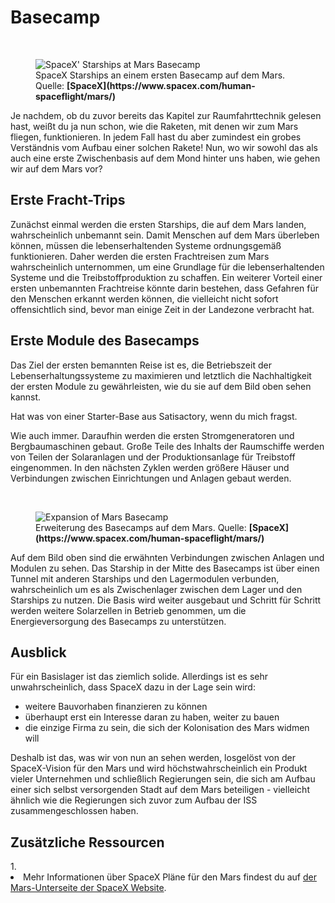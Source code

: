 
# Basecamp

<ReadingTime />

<br />
<figure>
<Image src={require(".//../../../resources/images/basebuild1.jpg")} alt="SpaceX' Starships at Mars Basecamp" />
<figcaption style={{ color: "rgb(156, 156, 156)", fontSize: "14px", marginTop: "2px" }}>SpaceX Starships an einem ersten Basecamp auf dem Mars. Quelle: <strong>[SpaceX](https://www.spacex.com/human-spaceflight/mars/)</strong></figcaption>
</figure>

Je nachdem, ob du zuvor bereits das Kapitel zur Raumfahrttechnik gelesen hast, weißt du ja nun schon, wie die Raketen, mit denen wir zum Mars fliegen, funktionieren. In jedem Fall hast du aber zumindest ein grobes Verständnis vom Aufbau einer solchen Rakete! Nun, wo wir sowohl das als auch eine erste Zwischenbasis auf dem Mond hinter uns haben, wie gehen wir auf dem Mars vor?
## Erste Fracht-Trips

Zunächst einmal werden die ersten Starships, die auf dem Mars landen, wahrscheinlich unbemannt sein. Damit Menschen auf dem Mars überleben können, müssen die lebenserhaltenden Systeme ordnungsgemäß funktionieren. Daher werden die ersten Frachtreisen zum Mars wahrscheinlich unternommen, um eine Grundlage für die lebenserhaltenden Systeme und die Treibstoffproduktion zu schaffen. Ein weiterer Vorteil einer ersten unbemannten Frachtreise könnte darin bestehen, dass Gefahren für den Menschen erkannt werden können, die vielleicht nicht sofort offensichtlich sind, bevor man einige Zeit in der Landezone verbracht hat.

## Erste Module des Basecamps
Das Ziel der ersten bemannten Reise ist es, die Betriebszeit der Lebenserhaltungssysteme zu maximieren und letztlich die Nachhaltigkeit der ersten Module zu gewährleisten, wie du sie auf dem Bild oben sehen kannst.

Hat was von einer Starter-Base aus Satisactory, wenn du mich fragst.

Wie auch immer. Daraufhin werden die ersten Stromgeneratoren und Bergbaumaschinen gebaut. Große Teile des Inhalts der Raumschiffe werden von Teilen der Solaranlagen und der Produktionsanlage für Treibstoff eingenommen. In den nächsten Zyklen werden größere Häuser und Verbindungen zwischen Einrichtungen
und Anlagen gebaut werden.

<br />
<figure>
<Image src={require(".//../../../resources/images/basebuild2.jpg")} alt="Expansion of Mars Basecamp" />
<figcaption style={{ color: "rgb(156, 156, 156)", fontSize: "14px", marginTop: "2px" }}>Erweiterung des Basecamps auf dem Mars. Quelle: <strong>[SpaceX](https://www.spacex.com/human-spaceflight/mars/)</strong></figcaption>
</figure>

Auf dem Bild oben sind die erwähnten Verbindungen zwischen Anlagen und Modulen zu sehen. Das Starship in der Mitte des Basecamps ist über einen Tunnel mit anderen Starships und den Lagermodulen verbunden, wahrscheinlich um es als Zwischenlager zwischen dem Lager und den Starships zu nutzen. Die Basis wird weiter ausgebaut und 
Schritt für Schritt werden weitere Solarzellen in Betrieb genommen, um die Energieversorgung des Basecamps zu unterstützen.

## Ausblick
Für ein Basislager ist das ziemlich solide. Allerdings ist es sehr unwahrscheinlich, dass SpaceX dazu in der Lage sein wird:

- weitere Bauvorhaben finanzieren zu können
- überhaupt erst ein Interesse daran zu haben, weiter zu bauen
- die einzige Firma zu sein, die sich der Kolonisation des Mars widmen will

Deshalb ist das, was wir von nun an sehen werden, losgelöst von der SpaceX-Vision für den Mars und wird höchstwahrscheinlich ein Produkt vieler Unternehmen und schließlich Regierungen sein, die sich am Aufbau einer sich selbst versorgenden Stadt auf dem Mars beteiligen - vielleicht ähnlich wie die Regierungen sich zuvor zum Aufbau der ISS zusammengeschlossen haben.


<SaveArticleSection article="mars-basecamp"/>

## Zusätzliche Ressourcen
<AdditionalResources>
  <div>
    <span>1. </span><li>Mehr Informationen über SpaceX Pläne für den Mars findest du auf <a href="https://www.spacex.com/human-spaceflight/mars/" target="_blank">der Mars-Unterseite der SpaceX Website</a>.</li>
  </div>
</AdditionalResources>

<Analytics />